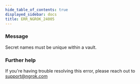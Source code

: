 ```yaml
---
hide_table_of_contents: true
displayed_sidebar: docs
title: ERR_NGROK_24005
---
```


### Message

Secret names must be unique within a vault.

### Further help

If you're having trouble resolving this error, please reach out to [support@ngrok.com](mailto:support@ngrok.com?subject=Help%20with%20ERR_NGROK_24005)
